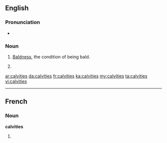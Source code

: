 ==English==
===Pronunciation===
*{{IPA|/ˈkælvɪtiz/}}

===Noun===
{{en-noun|-}}

# {{uncountable}} [[bald|Baldness]], the condition of being bald.
# {{plural of|[[calvity]]}}

[[ar:calvities]]
[[da:calvities]]
[[fr:calvities]]
[[ka:calvities]]
[[my:calvities]]
[[ta:calvities]]
[[vi:calvities]]

----
==French==

===Noun===
'''calvities''' {{f}}

# {{plural of|[[calvitie]]|lang=fr}}
{{rfc-auto}}